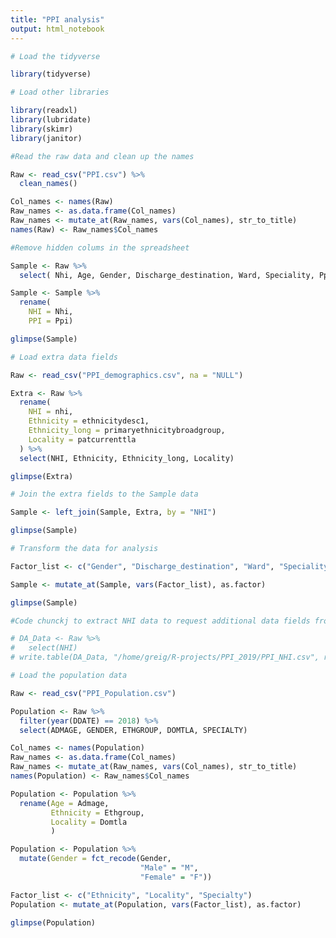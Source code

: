 ```yaml
---
title: "PPI analysis"
output: html_notebook
---
```


```r
# Load the tidyverse

library(tidyverse)

```

```r
# Load other libraries

library(readxl)
library(lubridate)
library(skimr)
library(janitor)

```

```r
#Read the raw data and clean up the names

Raw <- read_csv("PPI.csv") %>% 
  clean_names()

Col_names <- names(Raw)
Raw_names <- as.data.frame(Col_names)
Raw_names <- mutate_at(Raw_names, vars(Col_names), str_to_title)
names(Raw) <- Raw_names$Col_names

#Remove hidden colums in the spreadsheet

Sample <- Raw %>% 
  select( Nhi, Age, Gender, Discharge_destination, Ward, Speciality, Ppi, Total_daily_dose, Duration, Started_this_admission, Concurrent_gi_irritant_therapy, Indication_recorded, If_new_on_admission_indication_in_discharge_summary, Polypharmacy)

Sample <- Sample %>% 
  rename(
    NHI = Nhi,
    PPI = Ppi)

glimpse(Sample)
```

```r
# Load extra data fields

Raw <- read_csv("PPI_demographics.csv", na = "NULL")

Extra <- Raw %>% 
  rename(
    NHI = nhi,
    Ethnicity = ethnicitydesc1,
    Ethnicity_long = primaryethnicitybroadgroup,
    Locality = patcurrenttla
  ) %>% 
  select(NHI, Ethnicity, Ethnicity_long, Locality)

glimpse(Extra)
```

```r
# Join the extra fields to the Sample data

Sample <- left_join(Sample, Extra, by = "NHI")

glimpse(Sample)
```

```r
# Transform the data for analysis

Factor_list <- c("Gender", "Discharge_destination", "Ward", "Speciality", "PPI", "Duration", "Started_this_admission", "Concurrent_gi_irritant_therapy", "Indication_recorded", "If_new_on_admission_indication_in_discharge_summary", "Polypharmacy", "Ethnicity", "Ethnicity_long", "Locality")

Sample <- mutate_at(Sample, vars(Factor_list), as.factor)

glimpse(Sample)
```



```r
#Code chunckj to extract NHI data to request additional data fields from DA - thanks to Paul & Quentin for providing additional data.

# DA_Data <- Raw %>% 
#   select(NHI)
# write.table(DA_Data, "/home/greig/R-projects/PPI_2019/PPI_NHI.csv", row.names = FALSE)
```

```r
# Load the population data

Raw <- read_csv("PPI_Population.csv")
```
```r
Population <- Raw %>% 
  filter(year(DDATE) == 2018) %>% 
  select(ADMAGE, GENDER, ETHGROUP, DOMTLA, SPECIALTY)

Col_names <- names(Population)
Raw_names <- as.data.frame(Col_names)
Raw_names <- mutate_at(Raw_names, vars(Col_names), str_to_title)
names(Population) <- Raw_names$Col_names

Population <- Population %>% 
  rename(Age = Admage,
         Ethnicity = Ethgroup,
         Locality = Domtla
         )

Population <- Population %>% 
  mutate(Gender = fct_recode(Gender,
                             "Male" = "M",
                             "Female" = "F"))

Factor_list <- c("Ethnicity", "Locality", "Specialty")
Population <- mutate_at(Population, vars(Factor_list), as.factor)

glimpse(Population)

```

